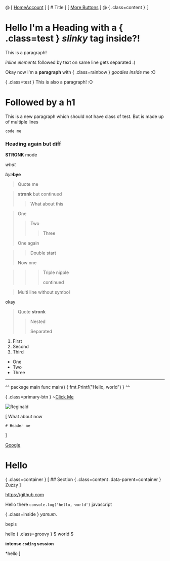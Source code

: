 @
[ [Home](#home)[Account](#account) ]
[
	# Title
]
[
	[More Buttons](#more)
]
@
{ .class=content }
[
# Hello I'm a Heading with a { .class=test } *slinky* tag inside?!
This is a paragraph!

*inline elements* followed by text on same line gets separated :(


Okay now I'm a **paragraph** with { .class=rainbow } $goodies$ *inside* me :O

{ .class=test }
This is also a paragraph! :O
# Followed by a h1

This is a new paragraph which should not have class of test.
But is made up of multiple lines

`code me`
### Heading again but diff

**STRONK** mode

*what*

*bye***bye**

> Quote me

> **stronk**
> but continued
> > What about this

> One
> > Two
> > > Three
>
> One again

> > Double start
>
> Now one


> > > Triple nipple
> > >
> > > continued

> Multi line
without symbol


okay

> Quote
**stronk**
> > Nested
> >
> > Separated

1. First
2. Second
6. Third

- One
- Two
- Three

---

^^
package main
func main() {
	fmt.Printf("Hello, world")
}
^^

{ .class=primary-btn }
~[Click Me](handleClick)

![Reginald](https://img.pokemondb.net/artwork/avif/regirock.avif)

[
	What about now

	# Header me
]

[Google](https://www.google.com)
# Hello
{ .class=container }
[
	## Section
	{ .class=content .data-parent=container }
	Zuzzy
]

<https://github.com>

Hello there `console.log('hello, world')` javascript

{ .class=inside } $ya mum$.

bepis

hello { .class=groovy } $ world $

**intense `coding` session**

*hello
]
